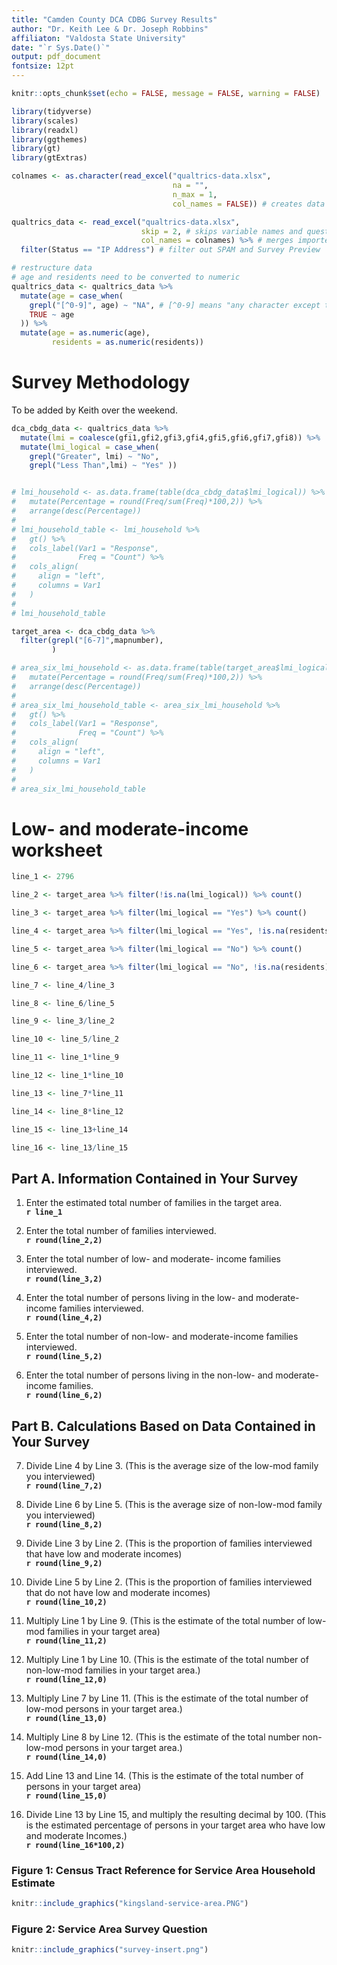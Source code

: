 ```yaml
---
title: "Camden County DCA CDBG Survey Results"
author: "Dr. Keith Lee & Dr. Joseph Robbins"
affiliaton: "Valdosta State University"
date: "`r Sys.Date()`"
output: pdf_document
fontsize: 12pt
---
```


```r
knitr::opts_chunk$set(echo = FALSE, message = FALSE, warning = FALSE)
```

```r
library(tidyverse)
library(scales)
library(readxl)
library(ggthemes)
library(gt)
library(gtExtras)
```

```r
colnames <- as.character(read_excel("qualtrics-data.xlsx", 
                                    na = "",
                                    n_max = 1, 
                                    col_names = FALSE)) # creates data frame of column names

qualtrics_data <- read_excel("qualtrics-data.xlsx", 
                             skip = 2, # skips variable names and questions
                             col_names = colnames) %>% # merges imported data `colnames`
  filter(Status == "IP Address") # filter out SPAM and Survey Preview

# restructure data
# age and residents need to be converted to numeric
qualtrics_data <- qualtrics_data %>% 
  mutate(age = case_when(
    grepl("[^0-9]", age) ~ "NA", # [^0-9] means "any character except the digits 0 - 9
    TRUE ~ age
  )) %>% 
  mutate(age = as.numeric(age),
         residents = as.numeric(residents))
```



# Survey Methodology

To be added by Keith over the weekend. 


```r
dca_cbdg_data <- qualtrics_data %>% 
  mutate(lmi = coalesce(gfi1,gfi2,gfi3,gfi4,gfi5,gfi6,gfi7,gfi8)) %>% 
  mutate(lmi_logical = case_when(
    grepl("Greater", lmi) ~ "No", 
    grepl("Less Than",lmi) ~ "Yes" ))


# lmi_household <- as.data.frame(table(dca_cbdg_data$lmi_logical)) %>% 
#   mutate(Percentage = round(Freq/sum(Freq)*100,2)) %>% 
#   arrange(desc(Percentage))
# 
# lmi_household_table <- lmi_household %>% 
#   gt() %>% 
#   cols_label(Var1 = "Response",
#              Freq = "Count") %>% 
#   cols_align(
#     align = "left",
#     columns = Var1
#   )
# 
# lmi_household_table
```



```r
target_area <- dca_cbdg_data %>% 
  filter(grepl("[6-7]",mapnumber),
         ) 

# area_six_lmi_household <- as.data.frame(table(target_area$lmi_logical)) %>% 
#   mutate(Percentage = round(Freq/sum(Freq)*100,2)) %>% 
#   arrange(desc(Percentage))
# 
# area_six_lmi_household_table <- area_six_lmi_household %>% 
#   gt() %>% 
#   cols_label(Var1 = "Response",
#              Freq = "Count") %>% 
#   cols_align(
#     align = "left",
#     columns = Var1
#   )
# 
# area_six_lmi_household_table
```

# Low- and moderate-income worksheet

```r

line_1 <- 2796

line_2 <- target_area %>% filter(!is.na(lmi_logical)) %>% count()

line_3 <- target_area %>% filter(lmi_logical == "Yes") %>% count()

line_4 <- target_area %>% filter(lmi_logical == "Yes", !is.na(residents)) %>% summarize(sum(residents))

line_5 <- target_area %>% filter(lmi_logical == "No") %>% count()

line_6 <- target_area %>% filter(lmi_logical == "No", !is.na(residents)) %>% summarize(sum(residents))

line_7 <- line_4/line_3

line_8 <- line_6/line_5

line_9 <- line_3/line_2

line_10 <- line_5/line_2

line_11 <- line_1*line_9

line_12 <- line_1*line_10

line_13 <- line_7*line_11

line_14 <- line_8*line_12

line_15 <- line_13+line_14

line_16 <- line_13/line_15
```


## Part A. Information Contained in Your Survey

1. Enter the estimated total number of families in the target area.  
**`r line_1`**


2. Enter the total number of families interviewed.  
**`r round(line_2,2)`**  

3. Enter the total number of low- and moderate- income families interviewed.  
**`r round(line_3,2)`**  

4. Enter the total number of persons living in the low- and moderate-income families interviewed.  
**`r round(line_4,2)`**  

5. Enter the total number of non-low- and moderate-income families interviewed.  
**`r round(line_5,2)`**  

6. Enter the total number of persons living in the non-low- and moderate-income families.  
**`r round(line_6,2)`**  

## Part B. Calculations Based on Data Contained in Your Survey

7. Divide Line 4 by Line 3. (This is the average size of the low-mod family you interviewed)   
**`r round(line_7,2)`**  


8. Divide Line 6 by Line 5. (This is the average size of non-low-mod family you interviewed)  
**`r round(line_8,2)`**  


9. Divide Line 3 by Line 2. (This is the proportion of families interviewed that have low and moderate incomes)  
**`r round(line_9,2)`**  

10. Divide Line 5 by Line 2. (This is the proportion of families interviewed that do not have low and moderate incomes)  
**`r round(line_10,2)`**  

11. Multiply Line 1 by Line 9. (This is the estimate of the total number of low-mod families in your target area)  
**`r round(line_11,2)`**  


12. Multiply Line 1 by Line 10. (This is the estimate of the total number of non-low-mod families in your target area.)  
**`r round(line_12,0)`**  

13. Multiply Line 7 by Line 11. (This is the estimate of the total number of low-mod persons in your target area.)  
**`r round(line_13,0)`**  

14. Multiply Line 8 by Line 12. (This is the estimate of the total number non-low-mod persons in your target area.)  
**`r round(line_14,0)`**  

15. Add Line 13 and Line 14. (This is the estimate of the total number of persons in your target area)   
**`r round(line_15,0)`**  

16. Divide Line 13 by Line 15, and multiply the resulting decimal by 100. (This is the estimated percentage of persons in your target area who have low and moderate Incomes.)  
**`r round(line_16*100,2)`**  

\newpage

### Figure 1: Census Tract Reference for Service Area Household Estimate

```r
knitr::include_graphics("kingsland-service-area.PNG")
```

### Figure 2: Service Area Survey Question

```r
knitr::include_graphics("survey-insert.png")
```

